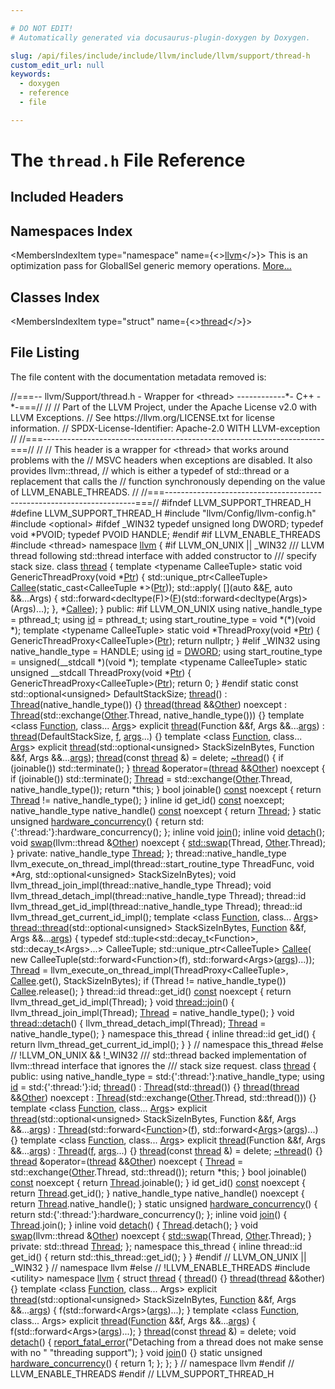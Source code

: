 ```yaml
---

# DO NOT EDIT!
# Automatically generated via docusaurus-plugin-doxygen by Doxygen.

slug: /api/files/include/include/llvm/include/llvm/support/thread-h
custom_edit_url: null
keywords:
  - doxygen
  - reference
  - file

---
```





# The `thread.h` File Reference

<DoxygenPage pluginConfig={pluginConfig}>



## Included Headers

<IncludesList>
<IncludesListItem
  filePath="llvm/Config/llvm-config.h"
  permalink=""
  isLocal="true" />
<IncludesListItem
  filePath="optional"
  permalink=""
  isLocal="false" />
<IncludesListItem
  filePath="utility"
  permalink=""
  isLocal="false" />
</IncludesList>

## Namespaces Index

<MembersIndex>

<MembersIndexItem
  type="namespace"
  name={<><a href="/docs/api/namespaces/llvm">llvm</a></>}>
This is an optimization pass for GlobalISel generic memory operations. <a href="/docs/api/namespaces/llvm/#details">More...</a>
</MembersIndexItem>

</MembersIndex>

## Classes Index

<MembersIndex>

<MembersIndexItem
  type="struct"
  name={<><a href="/docs/api/structs/llvm/thread">thread</a></>}>
</MembersIndexItem>

</MembersIndex>


## File Listing

The file content with the documentation metadata removed is:

<ProgramListing>

<Link id="l00001" /><CodeLine lineNumber="1"><Highlight kind="comment">//===-- llvm/Support/thread.h - Wrapper for &lt;thread&gt; ------------&#42;- C++ -&#42;-===//</Highlight><Highlight kind="normal"></Highlight></CodeLine>
<Link id="l00002" /><CodeLine lineNumber="2"><Highlight kind="normal"></Highlight><Highlight kind="comment">//</Highlight><Highlight kind="normal"></Highlight></CodeLine>
<Link id="l00003" /><CodeLine lineNumber="3"><Highlight kind="normal"></Highlight><Highlight kind="comment">// Part of the LLVM Project, under the Apache License v2.0 with LLVM Exceptions.</Highlight><Highlight kind="normal"></Highlight></CodeLine>
<Link id="l00004" /><CodeLine lineNumber="4"><Highlight kind="normal"></Highlight><Highlight kind="comment">// See https://llvm.org/LICENSE.txt for license information.</Highlight><Highlight kind="normal"></Highlight></CodeLine>
<Link id="l00005" /><CodeLine lineNumber="5"><Highlight kind="normal"></Highlight><Highlight kind="comment">// SPDX-License-Identifier: Apache-2.0 WITH LLVM-exception</Highlight><Highlight kind="normal"></Highlight></CodeLine>
<Link id="l00006" /><CodeLine lineNumber="6"><Highlight kind="normal"></Highlight><Highlight kind="comment">//</Highlight><Highlight kind="normal"></Highlight></CodeLine>
<Link id="l00007" /><CodeLine lineNumber="7"><Highlight kind="normal"></Highlight><Highlight kind="comment">//===----------------------------------------------------------------------===//</Highlight><Highlight kind="normal"></Highlight></CodeLine>
<Link id="l00008" /><CodeLine lineNumber="8"><Highlight kind="normal"></Highlight><Highlight kind="comment">//</Highlight><Highlight kind="normal"></Highlight></CodeLine>
<Link id="l00009" /><CodeLine lineNumber="9"><Highlight kind="normal"></Highlight><Highlight kind="comment">// This header is a wrapper for &lt;thread&gt; that works around problems with the</Highlight><Highlight kind="normal"></Highlight></CodeLine>
<Link id="l00010" /><CodeLine lineNumber="10"><Highlight kind="normal"></Highlight><Highlight kind="comment">// MSVC headers when exceptions are disabled. It also provides llvm::thread,</Highlight><Highlight kind="normal"></Highlight></CodeLine>
<Link id="l00011" /><CodeLine lineNumber="11"><Highlight kind="normal"></Highlight><Highlight kind="comment">// which is either a typedef of std::thread or a replacement that calls the</Highlight><Highlight kind="normal"></Highlight></CodeLine>
<Link id="l00012" /><CodeLine lineNumber="12"><Highlight kind="normal"></Highlight><Highlight kind="comment">// function synchronously depending on the value of LLVM&#95;ENABLE&#95;THREADS.</Highlight><Highlight kind="normal"></Highlight></CodeLine>
<Link id="l00013" /><CodeLine lineNumber="13"><Highlight kind="normal"></Highlight><Highlight kind="comment">//</Highlight><Highlight kind="normal"></Highlight></CodeLine>
<Link id="l00014" /><CodeLine lineNumber="14"><Highlight kind="normal"></Highlight><Highlight kind="comment">//===----------------------------------------------------------------------===//</Highlight><Highlight kind="normal"></Highlight></CodeLine>
<Link id="l00015" /><CodeLine lineNumber="15"><Highlight kind="normal"></Highlight></CodeLine>
<Link id="l00016" /><CodeLine lineNumber="16"><Highlight kind="normal"></Highlight><Highlight kind="preprocessor">#ifndef LLVM&#95;SUPPORT&#95;THREAD&#95;H</Highlight><Highlight kind="normal"></Highlight></CodeLine>
<Link id="l00017" /><CodeLine lineNumber="17"><Highlight kind="normal"></Highlight><Highlight kind="preprocessor">#define LLVM&#95;SUPPORT&#95;THREAD&#95;H</Highlight><Highlight kind="normal"></Highlight></CodeLine>
<Link id="l00018" /><CodeLine lineNumber="18"><Highlight kind="normal"></Highlight></CodeLine>
<Link id="l00019" /><CodeLine lineNumber="19"><Highlight kind="normal"></Highlight><Highlight kind="preprocessor">#include &quot;llvm/Config/llvm-config.h&quot;</Highlight><Highlight kind="normal"></Highlight></CodeLine>
<Link id="l00020" /><CodeLine lineNumber="20"><Highlight kind="normal"></Highlight><Highlight kind="preprocessor">#include &lt;optional&gt;</Highlight><Highlight kind="normal"></Highlight></CodeLine>
<Link id="l00021" /><CodeLine lineNumber="21"><Highlight kind="normal"></Highlight></CodeLine>
<Link id="l00022" /><CodeLine lineNumber="22"><Highlight kind="normal"></Highlight><Highlight kind="preprocessor">#ifdef &#95;WIN32</Highlight><Highlight kind="normal"></Highlight></CodeLine>
<Link id="l00023" /><CodeLine lineNumber="23"><Highlight kind="normal"></Highlight><Highlight kind="keyword">typedef</Highlight><Highlight kind="normal"> </Highlight><Highlight kind="keywordtype">unsigned</Highlight><Highlight kind="normal"> </Highlight><Highlight kind="keywordtype">long</Highlight><Highlight kind="normal"> DWORD;</Highlight></CodeLine>
<Link id="l00024" /><CodeLine lineNumber="24"><Highlight kind="normal"></Highlight><Highlight kind="keyword">typedef</Highlight><Highlight kind="normal"> </Highlight><Highlight kind="keywordtype">void</Highlight><Highlight kind="normal"> &#42;PVOID;</Highlight></CodeLine>
<Link id="l00025" /><CodeLine lineNumber="25"><Highlight kind="normal"></Highlight><Highlight kind="keyword">typedef</Highlight><Highlight kind="normal"> PVOID HANDLE;</Highlight></CodeLine>
<Link id="l00026" /><CodeLine lineNumber="26"><Highlight kind="normal"></Highlight><Highlight kind="preprocessor">#endif</Highlight><Highlight kind="normal"></Highlight></CodeLine>
<Link id="l00027" /><CodeLine lineNumber="27"><Highlight kind="normal"></Highlight></CodeLine>
<Link id="l00028" /><CodeLine lineNumber="28"><Highlight kind="normal"></Highlight><Highlight kind="preprocessor">#if LLVM&#95;ENABLE&#95;THREADS</Highlight><Highlight kind="normal"></Highlight></CodeLine>
<Link id="l00029" /><CodeLine lineNumber="29"><Highlight kind="normal"></Highlight></CodeLine>
<Link id="l00030" /><CodeLine lineNumber="30"><Highlight kind="normal"></Highlight><Highlight kind="preprocessor">#include &lt;thread&gt;</Highlight><Highlight kind="normal"></Highlight></CodeLine>
<Link id="l00031" /><CodeLine lineNumber="31"><Highlight kind="normal"></Highlight></CodeLine>
<Link id="l00032" /><CodeLine lineNumber="32"><Highlight kind="normal"></Highlight><Highlight kind="keyword">namespace </Highlight><Highlight kind="normal"><a href="/docs/api/namespaces/llvm">llvm</a> &#123;</Highlight></CodeLine>
<Link id="l00033" /><CodeLine lineNumber="33"><Highlight kind="normal"></Highlight></CodeLine>
<Link id="l00034" /><CodeLine lineNumber="34"><Highlight kind="normal"></Highlight><Highlight kind="preprocessor">#if LLVM&#95;ON&#95;UNIX || &#95;WIN32</Highlight><Highlight kind="normal"></Highlight></CodeLine>
<Link id="l00035" /><CodeLine lineNumber="35"><Highlight kind="normal"></Highlight><Highlight kind="comment"></Highlight></CodeLine>
<Link id="l00036" /><CodeLine lineNumber="36"><Highlight kind="comment">/// LLVM thread following std::thread interface with added constructor to</Highlight></CodeLine>
<Link id="l00037" /><CodeLine lineNumber="37"><Highlight kind="comment">/// specify stack size.</Highlight><Highlight kind="normal"></Highlight></CodeLine>
<Link id="l00038" /><CodeLine lineNumber="38"><Highlight kind="normal"></Highlight><Highlight kind="keyword">class </Highlight><Highlight kind="normal"><a href="/docs/api/structs/llvm/thread">thread</a> &#123;</Highlight></CodeLine>
<Link id="l00039" /><CodeLine lineNumber="39"><Highlight kind="normal">  </Highlight><Highlight kind="keyword">template</Highlight><Highlight kind="normal"> &lt;</Highlight><Highlight kind="keyword">typename</Highlight><Highlight kind="normal"> CalleeTuple&gt; </Highlight><Highlight kind="keyword">static</Highlight><Highlight kind="normal"> </Highlight><Highlight kind="keywordtype">void</Highlight><Highlight kind="normal"> GenericThreadProxy(</Highlight><Highlight kind="keywordtype">void</Highlight><Highlight kind="normal"> &#42;<a href="/docs/api/files/lib/lib/analysis/targetlibraryinfo-cpp/#aca185e6d0e9f423dbb24440206454872a11dbf501abf829b3ab7049c2d3a8a053">Ptr</a>) &#123;</Highlight></CodeLine>
<Link id="l00040" /><CodeLine lineNumber="40"><Highlight kind="normal">    std::unique&#95;ptr&lt;CalleeTuple&gt; <a href="/docs/api/namespaces/llvm/pdb/#a33e853ec74d48b1340d1d4bae772d30bac8ff9e15a93f800c74c05e7b37364816">Callee</a>(</Highlight><Highlight kind="keyword">static&#95;cast&lt;</Highlight><Highlight kind="normal">CalleeTuple &#42;</Highlight><Highlight kind="keyword">&gt;</Highlight><Highlight kind="normal">(<a href="/docs/api/files/lib/lib/analysis/targetlibraryinfo-cpp/#aca185e6d0e9f423dbb24440206454872a11dbf501abf829b3ab7049c2d3a8a053">Ptr</a>));</Highlight></CodeLine>
<Link id="l00041" /><CodeLine lineNumber="41"><Highlight kind="normal">    std::apply(</Highlight></CodeLine>
<Link id="l00042" /><CodeLine lineNumber="42"><Highlight kind="normal">        &#91;&#93;(</Highlight><Highlight kind="keyword">auto</Highlight><Highlight kind="normal"> &amp;&amp;<a href="/docs/api/files/lib/lib/support/md5-cpp/#a96d73bbd7af15cb1fc38c3f4a3bd82e9">F</a>, </Highlight><Highlight kind="keyword">auto</Highlight><Highlight kind="normal"> &amp;&amp;...Args) &#123;</Highlight></CodeLine>
<Link id="l00043" /><CodeLine lineNumber="43"><Highlight kind="normal">          std::forward&lt;decltype(F)&gt;(<a href="/docs/api/files/lib/lib/support/md5-cpp/#a96d73bbd7af15cb1fc38c3f4a3bd82e9">F</a>)(std::forward&lt;decltype(Args)&gt;(Args)...);</Highlight></CodeLine>
<Link id="l00044" /><CodeLine lineNumber="44"><Highlight kind="normal">        &#125;,</Highlight></CodeLine>
<Link id="l00045" /><CodeLine lineNumber="45"><Highlight kind="normal">        &#42;<a href="/docs/api/namespaces/llvm/pdb/#a33e853ec74d48b1340d1d4bae772d30bac8ff9e15a93f800c74c05e7b37364816">Callee</a>);</Highlight></CodeLine>
<Link id="l00046" /><CodeLine lineNumber="46"><Highlight kind="normal">  &#125;</Highlight></CodeLine>
<Link id="l00047" /><CodeLine lineNumber="47"><Highlight kind="normal"></Highlight></CodeLine>
<Link id="l00048" /><CodeLine lineNumber="48"><Highlight kind="normal"></Highlight><Highlight kind="keyword">public</Highlight><Highlight kind="normal">:</Highlight></CodeLine>
<Link id="l00049" /><CodeLine lineNumber="49"><Highlight kind="normal"></Highlight><Highlight kind="preprocessor">#if LLVM&#95;ON&#95;UNIX</Highlight><Highlight kind="normal"></Highlight></CodeLine>
<Link id="l00050" /><CodeLine lineNumber="50"><Highlight kind="normal">  </Highlight><Highlight kind="keyword">using </Highlight><Highlight kind="normal">native&#95;handle&#95;type = pthread&#95;t;</Highlight></CodeLine>
<Link id="l00051" /><CodeLine lineNumber="51"><Highlight kind="normal">  </Highlight><Highlight kind="keyword">using </Highlight><Highlight kind="normal"><a href="/docs/api/namespaces/llvm/intrinsic/#a1fd225da5fcb670947a8e869fce8650e">id</a> = pthread&#95;t;</Highlight></CodeLine>
<Link id="l00052" /><CodeLine lineNumber="52"><Highlight kind="normal">  </Highlight><Highlight kind="keyword">using </Highlight><Highlight kind="normal">start&#95;routine&#95;type = </Highlight><Highlight kind="keywordtype">void</Highlight><Highlight kind="normal"> &#42;(&#42;)(</Highlight><Highlight kind="keywordtype">void</Highlight><Highlight kind="normal"> &#42;);</Highlight></CodeLine>
<Link id="l00053" /><CodeLine lineNumber="53"><Highlight kind="normal"></Highlight></CodeLine>
<Link id="l00054" /><CodeLine lineNumber="54"><Highlight kind="normal">  </Highlight><Highlight kind="keyword">template</Highlight><Highlight kind="normal"> &lt;</Highlight><Highlight kind="keyword">typename</Highlight><Highlight kind="normal"> CalleeTuple&gt; </Highlight><Highlight kind="keyword">static</Highlight><Highlight kind="normal"> </Highlight><Highlight kind="keywordtype">void</Highlight><Highlight kind="normal"> &#42;ThreadProxy(</Highlight><Highlight kind="keywordtype">void</Highlight><Highlight kind="normal"> &#42;<a href="/docs/api/files/lib/lib/analysis/targetlibraryinfo-cpp/#aca185e6d0e9f423dbb24440206454872a11dbf501abf829b3ab7049c2d3a8a053">Ptr</a>) &#123;</Highlight></CodeLine>
<Link id="l00055" /><CodeLine lineNumber="55"><Highlight kind="normal">    GenericThreadProxy&lt;CalleeTuple&gt;(<a href="/docs/api/files/lib/lib/analysis/targetlibraryinfo-cpp/#aca185e6d0e9f423dbb24440206454872a11dbf501abf829b3ab7049c2d3a8a053">Ptr</a>);</Highlight></CodeLine>
<Link id="l00056" /><CodeLine lineNumber="56"><Highlight kind="normal">    </Highlight><Highlight kind="keywordflow">return</Highlight><Highlight kind="normal"> </Highlight><Highlight kind="keyword">nullptr</Highlight><Highlight kind="normal">;</Highlight></CodeLine>
<Link id="l00057" /><CodeLine lineNumber="57"><Highlight kind="normal">  &#125;</Highlight></CodeLine>
<Link id="l00058" /><CodeLine lineNumber="58"><Highlight kind="normal"></Highlight><Highlight kind="preprocessor">#elif &#95;WIN32</Highlight><Highlight kind="normal"></Highlight></CodeLine>
<Link id="l00059" /><CodeLine lineNumber="59"><Highlight kind="normal">  </Highlight><Highlight kind="keyword">using </Highlight><Highlight kind="normal">native&#95;handle&#95;type = HANDLE;</Highlight></CodeLine>
<Link id="l00060" /><CodeLine lineNumber="60"><Highlight kind="normal">  </Highlight><Highlight kind="keyword">using </Highlight><Highlight kind="normal"><a href="/docs/api/namespaces/llvm/intrinsic/#a1fd225da5fcb670947a8e869fce8650e">id</a> = <a href="/docs/api/namespaces/llvm/amdgpu/sdwa/#a487d59303b94fbf4adddd9a08c30da0aaddbc3f8d705f646af626fd73cdf3618b">DWORD</a>;</Highlight></CodeLine>
<Link id="l00061" /><CodeLine lineNumber="61"><Highlight kind="normal">  </Highlight><Highlight kind="keyword">using </Highlight><Highlight kind="normal">start&#95;routine&#95;type = unsigned(&#95;&#95;stdcall &#42;)(</Highlight><Highlight kind="keywordtype">void</Highlight><Highlight kind="normal"> &#42;);</Highlight></CodeLine>
<Link id="l00062" /><CodeLine lineNumber="62"><Highlight kind="normal"></Highlight></CodeLine>
<Link id="l00063" /><CodeLine lineNumber="63"><Highlight kind="normal">  </Highlight><Highlight kind="keyword">template</Highlight><Highlight kind="normal"> &lt;</Highlight><Highlight kind="keyword">typename</Highlight><Highlight kind="normal"> CalleeTuple&gt;</Highlight></CodeLine>
<Link id="l00064" /><CodeLine lineNumber="64"><Highlight kind="normal">  </Highlight><Highlight kind="keyword">static</Highlight><Highlight kind="normal"> </Highlight><Highlight kind="keywordtype">unsigned</Highlight><Highlight kind="normal"> &#95;&#95;stdcall ThreadProxy(</Highlight><Highlight kind="keywordtype">void</Highlight><Highlight kind="normal"> &#42;<a href="/docs/api/files/lib/lib/analysis/targetlibraryinfo-cpp/#aca185e6d0e9f423dbb24440206454872a11dbf501abf829b3ab7049c2d3a8a053">Ptr</a>) &#123;</Highlight></CodeLine>
<Link id="l00065" /><CodeLine lineNumber="65"><Highlight kind="normal">    GenericThreadProxy&lt;CalleeTuple&gt;(<a href="/docs/api/files/lib/lib/analysis/targetlibraryinfo-cpp/#aca185e6d0e9f423dbb24440206454872a11dbf501abf829b3ab7049c2d3a8a053">Ptr</a>);</Highlight></CodeLine>
<Link id="l00066" /><CodeLine lineNumber="66"><Highlight kind="normal">    </Highlight><Highlight kind="keywordflow">return</Highlight><Highlight kind="normal"> 0;</Highlight></CodeLine>
<Link id="l00067" /><CodeLine lineNumber="67"><Highlight kind="normal">  &#125;</Highlight></CodeLine>
<Link id="l00068" /><CodeLine lineNumber="68"><Highlight kind="normal"></Highlight><Highlight kind="preprocessor">#endif</Highlight><Highlight kind="normal"></Highlight></CodeLine>
<Link id="l00069" /><CodeLine lineNumber="69"><Highlight kind="normal"></Highlight></CodeLine>
<Link id="l00070" /><CodeLine lineNumber="70"><Highlight kind="normal">  </Highlight><Highlight kind="keyword">static</Highlight><Highlight kind="normal"> </Highlight><Highlight kind="keyword">const</Highlight><Highlight kind="normal"> std::optional&lt;unsigned&gt; DefaultStackSize;</Highlight></CodeLine>
<Link id="l00071" /><CodeLine lineNumber="71"><Highlight kind="normal"></Highlight></CodeLine>
<Link id="l00072" /><CodeLine lineNumber="72"><Highlight kind="normal">  <a href="/docs/api/structs/llvm/thread/#aa6f5e122f5ddd91110b0812fc69cfb48">thread</a>() : <a href="/docs/api/namespaces/llvm/nvptx/#abd325b49b8e2f00c0370b1c68cf51557a464696eb6092395b24545604b7895ade">Thread</a>(native&#95;handle&#95;type()) &#123;&#125;</Highlight></CodeLine>
<Link id="l00073" /><CodeLine lineNumber="73"><Highlight kind="normal">  <a href="/docs/api/structs/llvm/thread/#aa6f5e122f5ddd91110b0812fc69cfb48">thread</a>(<a href="/docs/api/structs/llvm/thread/#aa6f5e122f5ddd91110b0812fc69cfb48">thread</a> &amp;&amp;<a href="/docs/api/namespaces/llvm/#a9eb4f5b98b70ee4fab9614ed58282c1fa6311ae17c1ee52b36e68aaf4ad066387">Other</a>) noexcept</Highlight></CodeLine>
<Link id="l00074" /><CodeLine lineNumber="74"><Highlight kind="normal">      : <a href="/docs/api/namespaces/llvm/nvptx/#abd325b49b8e2f00c0370b1c68cf51557a464696eb6092395b24545604b7895ade">Thread</a>(std::exchange(<a href="/docs/api/namespaces/llvm/#a9eb4f5b98b70ee4fab9614ed58282c1fa6311ae17c1ee52b36e68aaf4ad066387">Other</a>.Thread, native&#95;handle&#95;type())) &#123;&#125;</Highlight></CodeLine>
<Link id="l00075" /><CodeLine lineNumber="75"><Highlight kind="normal"></Highlight></CodeLine>
<Link id="l00076" /><CodeLine lineNumber="76"><Highlight kind="normal">  </Highlight><Highlight kind="keyword">template</Highlight><Highlight kind="normal"> &lt;</Highlight><Highlight kind="keyword">class </Highlight><Highlight kind="normal"><a href="/docs/api/namespaces/llvm/codeview/#adfebd8c4ae29ccd84c600c1e65d6b807a86408593c34af77fdd90df932f8b5261">Function</a>, </Highlight><Highlight kind="keyword">class</Highlight><Highlight kind="normal">... <a href="/docs/api/namespaces/llvm/amdgpu/hsamd/kernel/key/#a1958a762261549463a280bac3274d6d5">Args</a>&gt;</Highlight></CodeLine>
<Link id="l00077" /><CodeLine lineNumber="77"><Highlight kind="normal">  </Highlight><Highlight kind="keyword">explicit</Highlight><Highlight kind="normal"> <a href="/docs/api/structs/llvm/thread/#aa6f5e122f5ddd91110b0812fc69cfb48">thread</a>(Function &amp;&amp;f, Args &amp;&amp;...<a href="/docs/api/files/lib/lib/target/lib/target/nvptx/nvptxlowerargs-cpp/#a4d6da696b3c753c5e5fbcc4d21d4cb71">args</a>)</Highlight></CodeLine>
<Link id="l00078" /><CodeLine lineNumber="78"><Highlight kind="normal">      : <a href="/docs/api/structs/llvm/thread/#aa6f5e122f5ddd91110b0812fc69cfb48">thread</a>(DefaultStackSize, <a href="/docs/api/namespaces/llvm/m68k/#ab3a288f2953d8eca3e363959fc2cf38ea8fa14cdd754f91cc6554c9e71929cce7">f</a>, <a href="/docs/api/files/lib/lib/target/lib/target/nvptx/nvptxlowerargs-cpp/#a4d6da696b3c753c5e5fbcc4d21d4cb71">args</a>...) &#123;&#125;</Highlight></CodeLine>
<Link id="l00079" /><CodeLine lineNumber="79"><Highlight kind="normal"></Highlight></CodeLine>
<Link id="l00080" /><CodeLine lineNumber="80"><Highlight kind="normal">  </Highlight><Highlight kind="keyword">template</Highlight><Highlight kind="normal"> &lt;</Highlight><Highlight kind="keyword">class </Highlight><Highlight kind="normal"><a href="/docs/api/namespaces/llvm/codeview/#adfebd8c4ae29ccd84c600c1e65d6b807a86408593c34af77fdd90df932f8b5261">Function</a>, </Highlight><Highlight kind="keyword">class</Highlight><Highlight kind="normal">... <a href="/docs/api/namespaces/llvm/amdgpu/hsamd/kernel/key/#a1958a762261549463a280bac3274d6d5">Args</a>&gt;</Highlight></CodeLine>
<Link id="l00081" /><CodeLine lineNumber="81"><Highlight kind="normal">  </Highlight><Highlight kind="keyword">explicit</Highlight><Highlight kind="normal"> <a href="/docs/api/structs/llvm/thread/#aa6f5e122f5ddd91110b0812fc69cfb48">thread</a>(std::optional&lt;unsigned&gt; StackSizeInBytes, Function &amp;&amp;f,</Highlight></CodeLine>
<Link id="l00082" /><CodeLine lineNumber="82"><Highlight kind="normal">                  Args &amp;&amp;...<a href="/docs/api/files/lib/lib/target/lib/target/nvptx/nvptxlowerargs-cpp/#a4d6da696b3c753c5e5fbcc4d21d4cb71">args</a>);</Highlight></CodeLine>
<Link id="l00083" /><CodeLine lineNumber="83"><Highlight kind="normal">  <a href="/docs/api/structs/llvm/thread/#aa6f5e122f5ddd91110b0812fc69cfb48">thread</a>(</Highlight><Highlight kind="keyword">const</Highlight><Highlight kind="normal"> <a href="/docs/api/structs/llvm/thread/#aa6f5e122f5ddd91110b0812fc69cfb48">thread</a> &amp;) = </Highlight><Highlight kind="keyword">delete</Highlight><Highlight kind="normal">;</Highlight></CodeLine>
<Link id="l00084" /><CodeLine lineNumber="84"><Highlight kind="normal"></Highlight></CodeLine>
<Link id="l00085" /><CodeLine lineNumber="85"><Highlight kind="normal">  <a href="/docs/api/structs/llvm/thread/#aa6f5e122f5ddd91110b0812fc69cfb48">~thread</a>() &#123;</Highlight></CodeLine>
<Link id="l00086" /><CodeLine lineNumber="86"><Highlight kind="normal">    </Highlight><Highlight kind="keywordflow">if</Highlight><Highlight kind="normal"> (joinable())</Highlight></CodeLine>
<Link id="l00087" /><CodeLine lineNumber="87"><Highlight kind="normal">      std::terminate();</Highlight></CodeLine>
<Link id="l00088" /><CodeLine lineNumber="88"><Highlight kind="normal">  &#125;</Highlight></CodeLine>
<Link id="l00089" /><CodeLine lineNumber="89"><Highlight kind="normal"></Highlight></CodeLine>
<Link id="l00090" /><CodeLine lineNumber="90"><Highlight kind="normal">  <a href="/docs/api/structs/llvm/thread/#aa6f5e122f5ddd91110b0812fc69cfb48">thread</a> &amp;operator=(<a href="/docs/api/structs/llvm/thread/#aa6f5e122f5ddd91110b0812fc69cfb48">thread</a> &amp;&amp;<a href="/docs/api/namespaces/llvm/#a9eb4f5b98b70ee4fab9614ed58282c1fa6311ae17c1ee52b36e68aaf4ad066387">Other</a>) </Highlight><Highlight kind="keyword">noexcept</Highlight><Highlight kind="normal"> &#123;</Highlight></CodeLine>
<Link id="l00091" /><CodeLine lineNumber="91"><Highlight kind="normal">    </Highlight><Highlight kind="keywordflow">if</Highlight><Highlight kind="normal"> (joinable())</Highlight></CodeLine>
<Link id="l00092" /><CodeLine lineNumber="92"><Highlight kind="normal">      std::terminate();</Highlight></CodeLine>
<Link id="l00093" /><CodeLine lineNumber="93"><Highlight kind="normal">    <a href="/docs/api/namespaces/llvm/nvptx/#abd325b49b8e2f00c0370b1c68cf51557a464696eb6092395b24545604b7895ade">Thread</a> = std::exchange(<a href="/docs/api/namespaces/llvm/#a9eb4f5b98b70ee4fab9614ed58282c1fa6311ae17c1ee52b36e68aaf4ad066387">Other</a>.Thread, native&#95;handle&#95;type());</Highlight></CodeLine>
<Link id="l00094" /><CodeLine lineNumber="94"><Highlight kind="normal">    </Highlight><Highlight kind="keywordflow">return</Highlight><Highlight kind="normal"> &#42;</Highlight><Highlight kind="keyword">this</Highlight><Highlight kind="normal">;</Highlight></CodeLine>
<Link id="l00095" /><CodeLine lineNumber="95"><Highlight kind="normal">  &#125;</Highlight></CodeLine>
<Link id="l00096" /><CodeLine lineNumber="96"><Highlight kind="normal"></Highlight></CodeLine>
<Link id="l00097" /><CodeLine lineNumber="97"><Highlight kind="normal">  </Highlight><Highlight kind="keywordtype">bool</Highlight><Highlight kind="normal"> joinable() <a href="/docs/api/files/lib/lib/target/lib/target/aarch64/aarch64promoteconstant-cpp/#a90f8350fecae261c25be85d38b451bff">const</a> noexcept &#123; </Highlight><Highlight kind="keywordflow">return</Highlight><Highlight kind="normal"> <a href="/docs/api/namespaces/llvm/nvptx/#abd325b49b8e2f00c0370b1c68cf51557a464696eb6092395b24545604b7895ade">Thread</a> != native&#95;handle&#95;type(); &#125;</Highlight></CodeLine>
<Link id="l00098" /><CodeLine lineNumber="98"><Highlight kind="normal"></Highlight></CodeLine>
<Link id="l00099" /><CodeLine lineNumber="99"><Highlight kind="normal">  </Highlight><Highlight kind="keyword">inline</Highlight><Highlight kind="normal"> </Highlight><Highlight kind="keywordtype">id</Highlight><Highlight kind="normal"> get&#95;id() <a href="/docs/api/files/lib/lib/target/lib/target/aarch64/aarch64promoteconstant-cpp/#a90f8350fecae261c25be85d38b451bff">const</a> noexcept;</Highlight></CodeLine>
<Link id="l00100" /><CodeLine lineNumber="100"><Highlight kind="normal"></Highlight></CodeLine>
<Link id="l00101" /><CodeLine lineNumber="101"><Highlight kind="normal">  native&#95;handle&#95;type native&#95;handle() <a href="/docs/api/files/lib/lib/target/lib/target/aarch64/aarch64promoteconstant-cpp/#a90f8350fecae261c25be85d38b451bff">const</a> noexcept &#123; </Highlight><Highlight kind="keywordflow">return</Highlight><Highlight kind="normal"> <a href="/docs/api/namespaces/llvm/nvptx/#abd325b49b8e2f00c0370b1c68cf51557a464696eb6092395b24545604b7895ade">Thread</a>; &#125;</Highlight></CodeLine>
<Link id="l00102" /><CodeLine lineNumber="102"><Highlight kind="normal"></Highlight></CodeLine>
<Link id="l00103" /><CodeLine lineNumber="103"><Highlight kind="normal">  </Highlight><Highlight kind="keyword">static</Highlight><Highlight kind="normal"> </Highlight><Highlight kind="keywordtype">unsigned</Highlight><Highlight kind="normal"> <a href="/docs/api/structs/llvm/thread/#a4b8418113490cb25cdfa456ff857a918">hardware&#95;concurrency</a>() &#123;</Highlight></CodeLine>
<Link id="l00104" /><CodeLine lineNumber="104"><Highlight kind="normal">    </Highlight><Highlight kind="keywordflow">return</Highlight><Highlight kind="normal"> std:{':thread:'}:hardware&#95;concurrency();</Highlight></CodeLine>
<Link id="l00105" /><CodeLine lineNumber="105"><Highlight kind="normal">  &#125;;</Highlight></CodeLine>
<Link id="l00106" /><CodeLine lineNumber="106"><Highlight kind="normal"></Highlight></CodeLine>
<Link id="l00107" /><CodeLine lineNumber="107"><Highlight kind="normal">  </Highlight><Highlight kind="keyword">inline</Highlight><Highlight kind="normal"> </Highlight><Highlight kind="keywordtype">void</Highlight><Highlight kind="normal"> <a href="/docs/api/structs/llvm/thread/#a5f350f1bb5e592ae6e9509642316a7cc">join</a>();</Highlight></CodeLine>
<Link id="l00108" /><CodeLine lineNumber="108"><Highlight kind="normal">  </Highlight><Highlight kind="keyword">inline</Highlight><Highlight kind="normal"> </Highlight><Highlight kind="keywordtype">void</Highlight><Highlight kind="normal"> <a href="/docs/api/structs/llvm/thread/#aa900797bc6828b633d611ca2c1e60aec">detach</a>();</Highlight></CodeLine>
<Link id="l00109" /><CodeLine lineNumber="109"><Highlight kind="normal"></Highlight></CodeLine>
<Link id="l00110" /><CodeLine lineNumber="110"><Highlight kind="normal">  </Highlight><Highlight kind="keywordtype">void</Highlight><Highlight kind="normal"> <a href="/docs/api/namespaces/std/#ab8424022895aee3e366fb9a32f2883cb">swap</a>(llvm::thread &amp;<a href="/docs/api/namespaces/llvm/#a9eb4f5b98b70ee4fab9614ed58282c1fa6311ae17c1ee52b36e68aaf4ad066387">Other</a>) </Highlight><Highlight kind="keyword">noexcept</Highlight><Highlight kind="normal"> &#123; <a href="/docs/api/namespaces/std/#ab8424022895aee3e366fb9a32f2883cb">std::swap</a>(Thread, <a href="/docs/api/namespaces/llvm/#a9eb4f5b98b70ee4fab9614ed58282c1fa6311ae17c1ee52b36e68aaf4ad066387">Other</a>.Thread); &#125;</Highlight></CodeLine>
<Link id="l00111" /><CodeLine lineNumber="111"><Highlight kind="normal"></Highlight></CodeLine>
<Link id="l00112" /><CodeLine lineNumber="112"><Highlight kind="normal"></Highlight><Highlight kind="keyword">private</Highlight><Highlight kind="normal">:</Highlight></CodeLine>
<Link id="l00113" /><CodeLine lineNumber="113"><Highlight kind="normal">  native&#95;handle&#95;type <a href="/docs/api/namespaces/llvm/nvptx/#abd325b49b8e2f00c0370b1c68cf51557a464696eb6092395b24545604b7895ade">Thread</a>;</Highlight></CodeLine>
<Link id="l00114" /><CodeLine lineNumber="114"><Highlight kind="normal">&#125;;</Highlight></CodeLine>
<Link id="l00115" /><CodeLine lineNumber="115"><Highlight kind="normal"></Highlight></CodeLine>
<Link id="l00116" /><CodeLine lineNumber="116"><Highlight kind="normal">thread::native&#95;handle&#95;type</Highlight></CodeLine>
<Link id="l00117" /><CodeLine lineNumber="117"><Highlight kind="normal">llvm&#95;execute&#95;on&#95;thread&#95;impl(thread::start&#95;routine&#95;type ThreadFunc, </Highlight><Highlight kind="keywordtype">void</Highlight><Highlight kind="normal"> &#42;Arg,</Highlight></CodeLine>
<Link id="l00118" /><CodeLine lineNumber="118"><Highlight kind="normal">                            std::optional&lt;unsigned&gt; StackSizeInBytes);</Highlight></CodeLine>
<Link id="l00119" /><CodeLine lineNumber="119"><Highlight kind="normal"></Highlight><Highlight kind="keywordtype">void</Highlight><Highlight kind="normal"> llvm&#95;thread&#95;join&#95;impl(thread::native&#95;handle&#95;type Thread);</Highlight></CodeLine>
<Link id="l00120" /><CodeLine lineNumber="120"><Highlight kind="normal"></Highlight><Highlight kind="keywordtype">void</Highlight><Highlight kind="normal"> llvm&#95;thread&#95;detach&#95;impl(thread::native&#95;handle&#95;type Thread);</Highlight></CodeLine>
<Link id="l00121" /><CodeLine lineNumber="121"><Highlight kind="normal">thread::id llvm&#95;thread&#95;get&#95;id&#95;impl(thread::native&#95;handle&#95;type Thread);</Highlight></CodeLine>
<Link id="l00122" /><CodeLine lineNumber="122"><Highlight kind="normal">thread::id llvm&#95;thread&#95;get&#95;current&#95;id&#95;impl();</Highlight></CodeLine>
<Link id="l00123" /><CodeLine lineNumber="123"><Highlight kind="normal"></Highlight></CodeLine>
<Link id="l00124" /><CodeLine lineNumber="124"><Highlight kind="normal"></Highlight><Highlight kind="keyword">template</Highlight><Highlight kind="normal"> &lt;</Highlight><Highlight kind="keyword">class </Highlight><Highlight kind="normal"><a href="/docs/api/classes/llvm/function">Function</a>, </Highlight><Highlight kind="keyword">class</Highlight><Highlight kind="normal">... <a href="/docs/api/namespaces/llvm/amdgpu/hsamd/kernel/key/#a1958a762261549463a280bac3274d6d5">Args</a>&gt;</Highlight></CodeLine>
<Link id="l00125" /><CodeLine lineNumber="125"><Highlight kind="normal"><a href="/docs/api/structs/llvm/thread/#aa6f5e122f5ddd91110b0812fc69cfb48">thread::thread</a>(std::optional&lt;unsigned&gt; StackSizeInBytes, <a href="/docs/api/classes/llvm/function">Function</a> &amp;&amp;f,</Highlight></CodeLine>
<Link id="l00126" /><CodeLine lineNumber="126"><Highlight kind="normal">               Args &amp;&amp;...<a href="/docs/api/files/lib/lib/target/lib/target/nvptx/nvptxlowerargs-cpp/#a4d6da696b3c753c5e5fbcc4d21d4cb71">args</a>) &#123;</Highlight></CodeLine>
<Link id="l00127" /><CodeLine lineNumber="127"><Highlight kind="normal">  </Highlight><Highlight kind="keyword">typedef</Highlight><Highlight kind="normal"> std::tuple&lt;std::decay&#95;t&lt;Function&gt;, std::decay&#95;t&lt;Args&gt;...&gt; CalleeTuple;</Highlight></CodeLine>
<Link id="l00128" /><CodeLine lineNumber="128"><Highlight kind="normal">  std::unique&#95;ptr&lt;CalleeTuple&gt; <a href="/docs/api/namespaces/llvm/pdb/#a33e853ec74d48b1340d1d4bae772d30bac8ff9e15a93f800c74c05e7b37364816">Callee</a>(</Highlight></CodeLine>
<Link id="l00129" /><CodeLine lineNumber="129"><Highlight kind="normal">      </Highlight><Highlight kind="keyword">new</Highlight><Highlight kind="normal"> CalleeTuple(std::forward&lt;Function&gt;(f), std::forward&lt;Args&gt;(<a href="/docs/api/files/lib/lib/target/lib/target/nvptx/nvptxlowerargs-cpp/#a4d6da696b3c753c5e5fbcc4d21d4cb71">args</a>)...));</Highlight></CodeLine>
<Link id="l00130" /><CodeLine lineNumber="130"><Highlight kind="normal"></Highlight></CodeLine>
<Link id="l00131" /><CodeLine lineNumber="131"><Highlight kind="normal">  <a href="/docs/api/namespaces/llvm/nvptx/#abd325b49b8e2f00c0370b1c68cf51557a464696eb6092395b24545604b7895ade">Thread</a> = llvm&#95;execute&#95;on&#95;thread&#95;impl(ThreadProxy&lt;CalleeTuple&gt;, <a href="/docs/api/namespaces/llvm/pdb/#a33e853ec74d48b1340d1d4bae772d30bac8ff9e15a93f800c74c05e7b37364816">Callee</a>.get(),</Highlight></CodeLine>
<Link id="l00132" /><CodeLine lineNumber="132"><Highlight kind="normal">                                       StackSizeInBytes);</Highlight></CodeLine>
<Link id="l00133" /><CodeLine lineNumber="133"><Highlight kind="normal">  </Highlight><Highlight kind="keywordflow">if</Highlight><Highlight kind="normal"> (Thread != native&#95;handle&#95;type())</Highlight></CodeLine>
<Link id="l00134" /><CodeLine lineNumber="134"><Highlight kind="normal">    <a href="/docs/api/namespaces/llvm/pdb/#a33e853ec74d48b1340d1d4bae772d30bac8ff9e15a93f800c74c05e7b37364816">Callee</a>.release();</Highlight></CodeLine>
<Link id="l00135" /><CodeLine lineNumber="135"><Highlight kind="normal">&#125;</Highlight></CodeLine>
<Link id="l00136" /><CodeLine lineNumber="136"><Highlight kind="normal"></Highlight></CodeLine>
<Link id="l00137" /><CodeLine lineNumber="137"><Highlight kind="normal">thread::id thread::get&#95;id() <a href="/docs/api/files/lib/lib/target/lib/target/aarch64/aarch64promoteconstant-cpp/#a90f8350fecae261c25be85d38b451bff">const</a> noexcept &#123;</Highlight></CodeLine>
<Link id="l00138" /><CodeLine lineNumber="138"><Highlight kind="normal">  </Highlight><Highlight kind="keywordflow">return</Highlight><Highlight kind="normal"> llvm&#95;thread&#95;get&#95;id&#95;impl(Thread);</Highlight></CodeLine>
<Link id="l00139" /><CodeLine lineNumber="139"><Highlight kind="normal">&#125;</Highlight></CodeLine>
<Link id="l00140" /><CodeLine lineNumber="140"><Highlight kind="normal"></Highlight></CodeLine>
<Link id="l00141" /><CodeLine lineNumber="141"><Highlight kind="normal"></Highlight><Highlight kind="keywordtype">void</Highlight><Highlight kind="normal"> <a href="/docs/api/structs/llvm/thread/#a5f350f1bb5e592ae6e9509642316a7cc">thread::join</a>() &#123;</Highlight></CodeLine>
<Link id="l00142" /><CodeLine lineNumber="142"><Highlight kind="normal">  llvm&#95;thread&#95;join&#95;impl(Thread);</Highlight></CodeLine>
<Link id="l00143" /><CodeLine lineNumber="143"><Highlight kind="normal">  <a href="/docs/api/namespaces/llvm/nvptx/#abd325b49b8e2f00c0370b1c68cf51557a464696eb6092395b24545604b7895ade">Thread</a> = native&#95;handle&#95;type();</Highlight></CodeLine>
<Link id="l00144" /><CodeLine lineNumber="144"><Highlight kind="normal">&#125;</Highlight></CodeLine>
<Link id="l00145" /><CodeLine lineNumber="145"><Highlight kind="normal"></Highlight></CodeLine>
<Link id="l00146" /><CodeLine lineNumber="146"><Highlight kind="normal"></Highlight><Highlight kind="keywordtype">void</Highlight><Highlight kind="normal"> <a href="/docs/api/structs/llvm/thread/#aa900797bc6828b633d611ca2c1e60aec">thread::detach</a>() &#123;</Highlight></CodeLine>
<Link id="l00147" /><CodeLine lineNumber="147"><Highlight kind="normal">  llvm&#95;thread&#95;detach&#95;impl(Thread);</Highlight></CodeLine>
<Link id="l00148" /><CodeLine lineNumber="148"><Highlight kind="normal">  <a href="/docs/api/namespaces/llvm/nvptx/#abd325b49b8e2f00c0370b1c68cf51557a464696eb6092395b24545604b7895ade">Thread</a> = native&#95;handle&#95;type();</Highlight></CodeLine>
<Link id="l00149" /><CodeLine lineNumber="149"><Highlight kind="normal">&#125;</Highlight></CodeLine>
<Link id="l00150" /><CodeLine lineNumber="150"><Highlight kind="normal"></Highlight></CodeLine>
<Link id="l00151" /><CodeLine lineNumber="151"><Highlight kind="normal"></Highlight><Highlight kind="keyword">namespace </Highlight><Highlight kind="normal">this&#95;thread &#123;</Highlight></CodeLine>
<Link id="l00152" /><CodeLine lineNumber="152"><Highlight kind="normal"></Highlight><Highlight kind="keyword">inline</Highlight><Highlight kind="normal"> thread::id get&#95;id() &#123; </Highlight><Highlight kind="keywordflow">return</Highlight><Highlight kind="normal"> llvm&#95;thread&#95;get&#95;current&#95;id&#95;impl(); &#125;</Highlight></CodeLine>
<Link id="l00153" /><CodeLine lineNumber="153"><Highlight kind="normal">&#125; </Highlight><Highlight kind="comment">// namespace this&#95;thread</Highlight><Highlight kind="normal"></Highlight></CodeLine>
<Link id="l00154" /><CodeLine lineNumber="154"><Highlight kind="normal"></Highlight></CodeLine>
<Link id="l00155" /><CodeLine lineNumber="155"><Highlight kind="normal"></Highlight><Highlight kind="preprocessor">#else </Highlight><Highlight kind="comment">// !LLVM&#95;ON&#95;UNIX &amp;&amp; !&#95;WIN32</Highlight><Highlight kind="normal"></Highlight></CodeLine>
<Link id="l00156" /><CodeLine lineNumber="156"><Highlight kind="normal"></Highlight><Highlight kind="comment"></Highlight></CodeLine>
<Link id="l00157" /><CodeLine lineNumber="157"><Highlight kind="comment">/// std::thread backed implementation of llvm::thread interface that ignores the</Highlight></CodeLine>
<Link id="l00158" /><CodeLine lineNumber="158"><Highlight kind="comment">/// stack size request.</Highlight><Highlight kind="normal"></Highlight></CodeLine>
<Link id="l00159" /><CodeLine lineNumber="159"><Highlight kind="normal"></Highlight><Highlight kind="keyword">class </Highlight><Highlight kind="normal"><a href="/docs/api/structs/llvm/thread">thread</a> &#123;</Highlight></CodeLine>
<Link id="l00160" /><CodeLine lineNumber="160"><Highlight kind="normal"></Highlight><Highlight kind="keyword">public</Highlight><Highlight kind="normal">:</Highlight></CodeLine>
<Link id="l00161" /><CodeLine lineNumber="161"><Highlight kind="normal">  </Highlight><Highlight kind="keyword">using </Highlight><Highlight kind="normal">native&#95;handle&#95;type = std:{':thread:'}:native&#95;handle&#95;type;</Highlight></CodeLine>
<Link id="l00162" /><CodeLine lineNumber="162"><Highlight kind="normal">  </Highlight><Highlight kind="keyword">using </Highlight><Highlight kind="normal"><a href="/docs/api/namespaces/llvm/intrinsic/#a1fd225da5fcb670947a8e869fce8650e">id</a> = std:{':thread:'}:id;</Highlight></CodeLine>
<Link id="l00163" /><CodeLine lineNumber="163"><Highlight kind="normal"></Highlight></CodeLine>
<Link id="l00164" /><CodeLine lineNumber="164"><Highlight kind="normal">  <a href="/docs/api/structs/llvm/thread/#aa6f5e122f5ddd91110b0812fc69cfb48">thread</a>() : <a href="/docs/api/namespaces/llvm/nvptx/#abd325b49b8e2f00c0370b1c68cf51557a464696eb6092395b24545604b7895ade">Thread</a>(std::<a href="/docs/api/structs/llvm/thread/#aa6f5e122f5ddd91110b0812fc69cfb48">thread</a>()) &#123;&#125;</Highlight></CodeLine>
<Link id="l00165" /><CodeLine lineNumber="165"><Highlight kind="normal">  <a href="/docs/api/structs/llvm/thread/#aa6f5e122f5ddd91110b0812fc69cfb48">thread</a>(<a href="/docs/api/structs/llvm/thread/#aa6f5e122f5ddd91110b0812fc69cfb48">thread</a> &amp;&amp;<a href="/docs/api/namespaces/llvm/#a9eb4f5b98b70ee4fab9614ed58282c1fa6311ae17c1ee52b36e68aaf4ad066387">Other</a>) noexcept</Highlight></CodeLine>
<Link id="l00166" /><CodeLine lineNumber="166"><Highlight kind="normal">      : <a href="/docs/api/namespaces/llvm/nvptx/#abd325b49b8e2f00c0370b1c68cf51557a464696eb6092395b24545604b7895ade">Thread</a>(std::exchange(<a href="/docs/api/namespaces/llvm/#a9eb4f5b98b70ee4fab9614ed58282c1fa6311ae17c1ee52b36e68aaf4ad066387">Other</a>.Thread, std::thread())) &#123;&#125;</Highlight></CodeLine>
<Link id="l00167" /><CodeLine lineNumber="167"><Highlight kind="normal"></Highlight></CodeLine>
<Link id="l00168" /><CodeLine lineNumber="168"><Highlight kind="normal">  </Highlight><Highlight kind="keyword">template</Highlight><Highlight kind="normal"> &lt;</Highlight><Highlight kind="keyword">class </Highlight><Highlight kind="normal"><a href="/docs/api/namespaces/llvm/codeview/#adfebd8c4ae29ccd84c600c1e65d6b807a86408593c34af77fdd90df932f8b5261">Function</a>, </Highlight><Highlight kind="keyword">class</Highlight><Highlight kind="normal">... <a href="/docs/api/namespaces/llvm/amdgpu/hsamd/kernel/key/#a1958a762261549463a280bac3274d6d5">Args</a>&gt;</Highlight></CodeLine>
<Link id="l00169" /><CodeLine lineNumber="169"><Highlight kind="normal">  </Highlight><Highlight kind="keyword">explicit</Highlight><Highlight kind="normal"> <a href="/docs/api/structs/llvm/thread/#aa6f5e122f5ddd91110b0812fc69cfb48">thread</a>(std::optional&lt;unsigned&gt; StackSizeInBytes, Function &amp;&amp;f,</Highlight></CodeLine>
<Link id="l00170" /><CodeLine lineNumber="170"><Highlight kind="normal">                  Args &amp;&amp;...<a href="/docs/api/files/lib/lib/target/lib/target/nvptx/nvptxlowerargs-cpp/#a4d6da696b3c753c5e5fbcc4d21d4cb71">args</a>)</Highlight></CodeLine>
<Link id="l00171" /><CodeLine lineNumber="171"><Highlight kind="normal">      : <a href="/docs/api/namespaces/llvm/nvptx/#abd325b49b8e2f00c0370b1c68cf51557a464696eb6092395b24545604b7895ade">Thread</a>(std::forward&lt;<a href="/docs/api/namespaces/llvm/codeview/#adfebd8c4ae29ccd84c600c1e65d6b807a86408593c34af77fdd90df932f8b5261">Function</a>&gt;(<a href="/docs/api/namespaces/llvm/m68k/#ab3a288f2953d8eca3e363959fc2cf38ea8fa14cdd754f91cc6554c9e71929cce7">f</a>), std::forward&lt;<a href="/docs/api/namespaces/llvm/amdgpu/hsamd/kernel/key/#a1958a762261549463a280bac3274d6d5">Args</a>&gt;(<a href="/docs/api/files/lib/lib/target/lib/target/nvptx/nvptxlowerargs-cpp/#a4d6da696b3c753c5e5fbcc4d21d4cb71">args</a>)...) &#123;&#125;</Highlight></CodeLine>
<Link id="l00172" /><CodeLine lineNumber="172"><Highlight kind="normal"></Highlight></CodeLine>
<Link id="l00173" /><CodeLine lineNumber="173"><Highlight kind="normal">  </Highlight><Highlight kind="keyword">template</Highlight><Highlight kind="normal"> &lt;</Highlight><Highlight kind="keyword">class </Highlight><Highlight kind="normal"><a href="/docs/api/namespaces/llvm/codeview/#adfebd8c4ae29ccd84c600c1e65d6b807a86408593c34af77fdd90df932f8b5261">Function</a>, </Highlight><Highlight kind="keyword">class</Highlight><Highlight kind="normal">... <a href="/docs/api/namespaces/llvm/amdgpu/hsamd/kernel/key/#a1958a762261549463a280bac3274d6d5">Args</a>&gt;</Highlight></CodeLine>
<Link id="l00174" /><CodeLine lineNumber="174"><Highlight kind="normal">  </Highlight><Highlight kind="keyword">explicit</Highlight><Highlight kind="normal"> <a href="/docs/api/structs/llvm/thread/#aa6f5e122f5ddd91110b0812fc69cfb48">thread</a>(Function &amp;&amp;f, Args &amp;&amp;...<a href="/docs/api/files/lib/lib/target/lib/target/nvptx/nvptxlowerargs-cpp/#a4d6da696b3c753c5e5fbcc4d21d4cb71">args</a>) : <a href="/docs/api/namespaces/llvm/nvptx/#abd325b49b8e2f00c0370b1c68cf51557a464696eb6092395b24545604b7895ade">Thread</a>(<a href="/docs/api/namespaces/llvm/m68k/#ab3a288f2953d8eca3e363959fc2cf38ea8fa14cdd754f91cc6554c9e71929cce7">f</a>, <a href="/docs/api/files/lib/lib/target/lib/target/nvptx/nvptxlowerargs-cpp/#a4d6da696b3c753c5e5fbcc4d21d4cb71">args</a>...) &#123;&#125;</Highlight></CodeLine>
<Link id="l00175" /><CodeLine lineNumber="175"><Highlight kind="normal"></Highlight></CodeLine>
<Link id="l00176" /><CodeLine lineNumber="176"><Highlight kind="normal">  <a href="/docs/api/structs/llvm/thread/#aa6f5e122f5ddd91110b0812fc69cfb48">thread</a>(</Highlight><Highlight kind="keyword">const</Highlight><Highlight kind="normal"> <a href="/docs/api/structs/llvm/thread/#aa6f5e122f5ddd91110b0812fc69cfb48">thread</a> &amp;) = </Highlight><Highlight kind="keyword">delete</Highlight><Highlight kind="normal">;</Highlight></CodeLine>
<Link id="l00177" /><CodeLine lineNumber="177"><Highlight kind="normal"></Highlight></CodeLine>
<Link id="l00178" /><CodeLine lineNumber="178"><Highlight kind="normal">  <a href="/docs/api/structs/llvm/thread/#aa6f5e122f5ddd91110b0812fc69cfb48">~thread</a>() &#123;&#125;</Highlight></CodeLine>
<Link id="l00179" /><CodeLine lineNumber="179"><Highlight kind="normal"></Highlight></CodeLine>
<Link id="l00180" /><CodeLine lineNumber="180"><Highlight kind="normal">  <a href="/docs/api/structs/llvm/thread/#aa6f5e122f5ddd91110b0812fc69cfb48">thread</a> &amp;operator=(<a href="/docs/api/structs/llvm/thread/#aa6f5e122f5ddd91110b0812fc69cfb48">thread</a> &amp;&amp;<a href="/docs/api/namespaces/llvm/#a9eb4f5b98b70ee4fab9614ed58282c1fa6311ae17c1ee52b36e68aaf4ad066387">Other</a>) </Highlight><Highlight kind="keyword">noexcept</Highlight><Highlight kind="normal"> &#123;</Highlight></CodeLine>
<Link id="l00181" /><CodeLine lineNumber="181"><Highlight kind="normal">    <a href="/docs/api/namespaces/llvm/nvptx/#abd325b49b8e2f00c0370b1c68cf51557a464696eb6092395b24545604b7895ade">Thread</a> = std::exchange(<a href="/docs/api/namespaces/llvm/#a9eb4f5b98b70ee4fab9614ed58282c1fa6311ae17c1ee52b36e68aaf4ad066387">Other</a>.Thread, std::thread());</Highlight></CodeLine>
<Link id="l00182" /><CodeLine lineNumber="182"><Highlight kind="normal">    </Highlight><Highlight kind="keywordflow">return</Highlight><Highlight kind="normal"> &#42;</Highlight><Highlight kind="keyword">this</Highlight><Highlight kind="normal">;</Highlight></CodeLine>
<Link id="l00183" /><CodeLine lineNumber="183"><Highlight kind="normal">  &#125;</Highlight></CodeLine>
<Link id="l00184" /><CodeLine lineNumber="184"><Highlight kind="normal"></Highlight></CodeLine>
<Link id="l00185" /><CodeLine lineNumber="185"><Highlight kind="normal">  </Highlight><Highlight kind="keywordtype">bool</Highlight><Highlight kind="normal"> joinable() <a href="/docs/api/files/lib/lib/target/lib/target/aarch64/aarch64promoteconstant-cpp/#a90f8350fecae261c25be85d38b451bff">const</a> noexcept &#123; </Highlight><Highlight kind="keywordflow">return</Highlight><Highlight kind="normal"> <a href="/docs/api/namespaces/llvm/nvptx/#abd325b49b8e2f00c0370b1c68cf51557a464696eb6092395b24545604b7895ade">Thread</a>.joinable(); &#125;</Highlight></CodeLine>
<Link id="l00186" /><CodeLine lineNumber="186"><Highlight kind="normal"></Highlight></CodeLine>
<Link id="l00187" /><CodeLine lineNumber="187"><Highlight kind="normal">  </Highlight><Highlight kind="keywordtype">id</Highlight><Highlight kind="normal"> get&#95;id() <a href="/docs/api/files/lib/lib/target/lib/target/aarch64/aarch64promoteconstant-cpp/#a90f8350fecae261c25be85d38b451bff">const</a> noexcept &#123; </Highlight><Highlight kind="keywordflow">return</Highlight><Highlight kind="normal"> <a href="/docs/api/namespaces/llvm/nvptx/#abd325b49b8e2f00c0370b1c68cf51557a464696eb6092395b24545604b7895ade">Thread</a>.get&#95;id(); &#125;</Highlight></CodeLine>
<Link id="l00188" /><CodeLine lineNumber="188"><Highlight kind="normal"></Highlight></CodeLine>
<Link id="l00189" /><CodeLine lineNumber="189"><Highlight kind="normal">  native&#95;handle&#95;type native&#95;handle() noexcept &#123; </Highlight><Highlight kind="keywordflow">return</Highlight><Highlight kind="normal"> <a href="/docs/api/namespaces/llvm/nvptx/#abd325b49b8e2f00c0370b1c68cf51557a464696eb6092395b24545604b7895ade">Thread</a>.native&#95;handle(); &#125;</Highlight></CodeLine>
<Link id="l00190" /><CodeLine lineNumber="190"><Highlight kind="normal"></Highlight></CodeLine>
<Link id="l00191" /><CodeLine lineNumber="191"><Highlight kind="normal">  </Highlight><Highlight kind="keyword">static</Highlight><Highlight kind="normal"> </Highlight><Highlight kind="keywordtype">unsigned</Highlight><Highlight kind="normal"> <a href="/docs/api/structs/llvm/thread/#a4b8418113490cb25cdfa456ff857a918">hardware&#95;concurrency</a>() &#123;</Highlight></CodeLine>
<Link id="l00192" /><CodeLine lineNumber="192"><Highlight kind="normal">    </Highlight><Highlight kind="keywordflow">return</Highlight><Highlight kind="normal"> std:{':thread:'}:hardware&#95;concurrency();</Highlight></CodeLine>
<Link id="l00193" /><CodeLine lineNumber="193"><Highlight kind="normal">  &#125;;</Highlight></CodeLine>
<Link id="l00194" /><CodeLine lineNumber="194"><Highlight kind="normal"></Highlight></CodeLine>
<Link id="l00195" /><CodeLine lineNumber="195"><Highlight kind="normal">  </Highlight><Highlight kind="keyword">inline</Highlight><Highlight kind="normal"> </Highlight><Highlight kind="keywordtype">void</Highlight><Highlight kind="normal"> <a href="/docs/api/structs/llvm/thread/#a5f350f1bb5e592ae6e9509642316a7cc">join</a>() &#123; <a href="/docs/api/namespaces/llvm/nvptx/#abd325b49b8e2f00c0370b1c68cf51557a464696eb6092395b24545604b7895ade">Thread</a>.join(); &#125;</Highlight></CodeLine>
<Link id="l00196" /><CodeLine lineNumber="196"><Highlight kind="normal">  </Highlight><Highlight kind="keyword">inline</Highlight><Highlight kind="normal"> </Highlight><Highlight kind="keywordtype">void</Highlight><Highlight kind="normal"> <a href="/docs/api/structs/llvm/thread/#aa900797bc6828b633d611ca2c1e60aec">detach</a>() &#123; <a href="/docs/api/namespaces/llvm/nvptx/#abd325b49b8e2f00c0370b1c68cf51557a464696eb6092395b24545604b7895ade">Thread</a>.detach(); &#125;</Highlight></CodeLine>
<Link id="l00197" /><CodeLine lineNumber="197"><Highlight kind="normal"></Highlight></CodeLine>
<Link id="l00198" /><CodeLine lineNumber="198"><Highlight kind="normal">  </Highlight><Highlight kind="keywordtype">void</Highlight><Highlight kind="normal"> <a href="/docs/api/namespaces/std/#ab8424022895aee3e366fb9a32f2883cb">swap</a>(llvm::thread &amp;<a href="/docs/api/namespaces/llvm/#a9eb4f5b98b70ee4fab9614ed58282c1fa6311ae17c1ee52b36e68aaf4ad066387">Other</a>) </Highlight><Highlight kind="keyword">noexcept</Highlight><Highlight kind="normal"> &#123; <a href="/docs/api/namespaces/std/#ab8424022895aee3e366fb9a32f2883cb">std::swap</a>(Thread, <a href="/docs/api/namespaces/llvm/#a9eb4f5b98b70ee4fab9614ed58282c1fa6311ae17c1ee52b36e68aaf4ad066387">Other</a>.Thread); &#125;</Highlight></CodeLine>
<Link id="l00199" /><CodeLine lineNumber="199"><Highlight kind="normal"></Highlight></CodeLine>
<Link id="l00200" /><CodeLine lineNumber="200"><Highlight kind="normal"></Highlight><Highlight kind="keyword">private</Highlight><Highlight kind="normal">:</Highlight></CodeLine>
<Link id="l00201" /><CodeLine lineNumber="201"><Highlight kind="normal">  std::thread <a href="/docs/api/namespaces/llvm/nvptx/#abd325b49b8e2f00c0370b1c68cf51557a464696eb6092395b24545604b7895ade">Thread</a>;</Highlight></CodeLine>
<Link id="l00202" /><CodeLine lineNumber="202"><Highlight kind="normal">&#125;;</Highlight></CodeLine>
<Link id="l00203" /><CodeLine lineNumber="203"><Highlight kind="normal"></Highlight></CodeLine>
<Link id="l00204" /><CodeLine lineNumber="204"><Highlight kind="normal"></Highlight><Highlight kind="keyword">namespace </Highlight><Highlight kind="normal">this&#95;thread &#123;</Highlight></CodeLine>
<Link id="l00205" /><CodeLine lineNumber="205"><Highlight kind="normal">  </Highlight><Highlight kind="keyword">inline</Highlight><Highlight kind="normal"> thread::id get&#95;id() &#123; </Highlight><Highlight kind="keywordflow">return</Highlight><Highlight kind="normal"> std::this&#95;thread::get&#95;id(); &#125;</Highlight></CodeLine>
<Link id="l00206" /><CodeLine lineNumber="206"><Highlight kind="normal">&#125;</Highlight></CodeLine>
<Link id="l00207" /><CodeLine lineNumber="207"><Highlight kind="normal"></Highlight></CodeLine>
<Link id="l00208" /><CodeLine lineNumber="208"><Highlight kind="normal"></Highlight><Highlight kind="preprocessor">#endif </Highlight><Highlight kind="comment">// LLVM&#95;ON&#95;UNIX || &#95;WIN32</Highlight><Highlight kind="normal"></Highlight></CodeLine>
<Link id="l00209" /><CodeLine lineNumber="209"><Highlight kind="normal"></Highlight></CodeLine>
<Link id="l00210" /><CodeLine lineNumber="210"><Highlight kind="normal">&#125; </Highlight><Highlight kind="comment">// namespace llvm</Highlight><Highlight kind="normal"></Highlight></CodeLine>
<Link id="l00211" /><CodeLine lineNumber="211"><Highlight kind="normal"></Highlight></CodeLine>
<Link id="l00212" /><CodeLine lineNumber="212"><Highlight kind="normal"></Highlight><Highlight kind="preprocessor">#else </Highlight><Highlight kind="comment">// !LLVM&#95;ENABLE&#95;THREADS</Highlight><Highlight kind="normal"></Highlight></CodeLine>
<Link id="l00213" /><CodeLine lineNumber="213"><Highlight kind="normal"></Highlight></CodeLine>
<Link id="l00214" /><CodeLine lineNumber="214"><Highlight kind="normal"></Highlight><Highlight kind="preprocessor">#include &lt;utility&gt;</Highlight><Highlight kind="normal"></Highlight></CodeLine>
<Link id="l00215" /><CodeLine lineNumber="215"><Highlight kind="normal"></Highlight></CodeLine>
<Link id="l00216" /><CodeLine lineNumber="216"><Highlight kind="normal"></Highlight><Highlight kind="keyword">namespace </Highlight><Highlight kind="normal"><a href="/docs/api/namespaces/llvm">llvm</a> &#123;</Highlight></CodeLine>
<Link id="l00217" /><CodeLine lineNumber="217"><Highlight kind="normal"></Highlight></CodeLine>
<Link id="l00218" /><CodeLine lineNumber="218" lineLink="/docs/api/structs/llvm/thread"><Highlight kind="normal"></Highlight><Highlight kind="keyword">struct </Highlight><Highlight kind="normal"><a href="/docs/api/structs/llvm/thread/#aa6f5e122f5ddd91110b0812fc69cfb48">thread</a> &#123;</Highlight></CodeLine>
<Link id="l00219" /><CodeLine lineNumber="219" lineLink="/docs/api/structs/llvm/thread/#aa6f5e122f5ddd91110b0812fc69cfb48"><Highlight kind="normal">  <a href="/docs/api/structs/llvm/thread/#aa6f5e122f5ddd91110b0812fc69cfb48">thread</a>() &#123;&#125;</Highlight></CodeLine>
<Link id="l00220" /><CodeLine lineNumber="220" lineLink="/docs/api/structs/llvm/thread/#aa508076a7ec67ec9771555feb6ae3f3a"><Highlight kind="normal">  <a href="/docs/api/structs/llvm/thread/#aa508076a7ec67ec9771555feb6ae3f3a">thread</a>(<a href="/docs/api/structs/llvm/thread/#aa6f5e122f5ddd91110b0812fc69cfb48">thread</a> &amp;&amp;other) &#123;&#125;</Highlight></CodeLine>
<Link id="l00221" /><CodeLine lineNumber="221"><Highlight kind="normal">  </Highlight><Highlight kind="keyword">template</Highlight><Highlight kind="normal"> &lt;</Highlight><Highlight kind="keyword">class </Highlight><Highlight kind="normal"><a href="/docs/api/classes/llvm/function">Function</a>, </Highlight><Highlight kind="keyword">class</Highlight><Highlight kind="normal">... Args&gt;</Highlight></CodeLine>
<Link id="l00222" /><CodeLine lineNumber="222" lineLink="/docs/api/structs/llvm/thread/#a3e7f13360dfd982fb3c2f16b64bf35c8"><Highlight kind="normal">  </Highlight><Highlight kind="keyword">explicit</Highlight><Highlight kind="normal"> <a href="/docs/api/structs/llvm/thread/#a3e7f13360dfd982fb3c2f16b64bf35c8">thread</a>(std::optional&lt;unsigned&gt; StackSizeInBytes, <a href="/docs/api/classes/llvm/function">Function</a> &amp;&amp;f,</Highlight></CodeLine>
<Link id="l00223" /><CodeLine lineNumber="223"><Highlight kind="normal">                  Args &amp;&amp;...<a href="/docs/api/files/lib/lib/target/lib/target/nvptx/nvptxlowerargs-cpp/#a4d6da696b3c753c5e5fbcc4d21d4cb71">args</a>) &#123;</Highlight></CodeLine>
<Link id="l00224" /><CodeLine lineNumber="224"><Highlight kind="normal">    f(std::forward&lt;Args&gt;(<a href="/docs/api/files/lib/lib/target/lib/target/nvptx/nvptxlowerargs-cpp/#a4d6da696b3c753c5e5fbcc4d21d4cb71">args</a>)...);</Highlight></CodeLine>
<Link id="l00225" /><CodeLine lineNumber="225"><Highlight kind="normal">  &#125;</Highlight></CodeLine>
<Link id="l00226" /><CodeLine lineNumber="226"><Highlight kind="normal">  </Highlight><Highlight kind="keyword">template</Highlight><Highlight kind="normal"> &lt;</Highlight><Highlight kind="keyword">class </Highlight><Highlight kind="normal"><a href="/docs/api/classes/llvm/function">Function</a>, </Highlight><Highlight kind="keyword">class</Highlight><Highlight kind="normal">... Args&gt;</Highlight></CodeLine>
<Link id="l00227" /><CodeLine lineNumber="227" lineLink="/docs/api/structs/llvm/thread/#a8221b0b0950d620e1be3b38baf605fd3"><Highlight kind="normal">  </Highlight><Highlight kind="keyword">explicit</Highlight><Highlight kind="normal"> <a href="/docs/api/structs/llvm/thread/#a8221b0b0950d620e1be3b38baf605fd3">thread</a>(<a href="/docs/api/classes/llvm/function">Function</a> &amp;&amp;f, Args &amp;&amp;...<a href="/docs/api/files/lib/lib/target/lib/target/nvptx/nvptxlowerargs-cpp/#a4d6da696b3c753c5e5fbcc4d21d4cb71">args</a>) &#123;</Highlight></CodeLine>
<Link id="l00228" /><CodeLine lineNumber="228"><Highlight kind="normal">    f(std::forward&lt;Args&gt;(<a href="/docs/api/files/lib/lib/target/lib/target/nvptx/nvptxlowerargs-cpp/#a4d6da696b3c753c5e5fbcc4d21d4cb71">args</a>)...);</Highlight></CodeLine>
<Link id="l00229" /><CodeLine lineNumber="229"><Highlight kind="normal">  &#125;</Highlight></CodeLine>
<Link id="l00230" /><CodeLine lineNumber="230" lineLink="/docs/api/structs/llvm/thread/#a99070ab89b0a7b98e03c9d103cab9ca2"><Highlight kind="normal">  <a href="/docs/api/structs/llvm/thread/#a99070ab89b0a7b98e03c9d103cab9ca2">thread</a>(</Highlight><Highlight kind="keyword">const</Highlight><Highlight kind="normal"> <a href="/docs/api/structs/llvm/thread/#aa6f5e122f5ddd91110b0812fc69cfb48">thread</a> &amp;) = </Highlight><Highlight kind="keyword">delete</Highlight><Highlight kind="normal">;</Highlight></CodeLine>
<Link id="l00231" /><CodeLine lineNumber="231"><Highlight kind="normal"></Highlight></CodeLine>
<Link id="l00232" /><CodeLine lineNumber="232" lineLink="/docs/api/structs/llvm/thread/#aa900797bc6828b633d611ca2c1e60aec"><Highlight kind="normal">  </Highlight><Highlight kind="keywordtype">void</Highlight><Highlight kind="normal"> <a href="/docs/api/structs/llvm/thread/#aa900797bc6828b633d611ca2c1e60aec">detach</a>() &#123;</Highlight></CodeLine>
<Link id="l00233" /><CodeLine lineNumber="233"><Highlight kind="normal">    <a href="/docs/api/namespaces/llvm/#a7f2a3d4dcfee70225988aec53ff1e173">report&#95;fatal&#95;error</a>(</Highlight><Highlight kind="stringliteral">&quot;Detaching from a thread does not make sense with no &quot;</Highlight><Highlight kind="normal"></Highlight></CodeLine>
<Link id="l00234" /><CodeLine lineNumber="234"><Highlight kind="normal">                       </Highlight><Highlight kind="stringliteral">&quot;threading support&quot;</Highlight><Highlight kind="normal">);</Highlight></CodeLine>
<Link id="l00235" /><CodeLine lineNumber="235"><Highlight kind="normal">  &#125;</Highlight></CodeLine>
<Link id="l00236" /><CodeLine lineNumber="236" lineLink="/docs/api/structs/llvm/thread/#a5f350f1bb5e592ae6e9509642316a7cc"><Highlight kind="normal">  </Highlight><Highlight kind="keywordtype">void</Highlight><Highlight kind="normal"> <a href="/docs/api/structs/llvm/thread/#a5f350f1bb5e592ae6e9509642316a7cc">join</a>() &#123;&#125;</Highlight></CodeLine>
<Link id="l00237" /><CodeLine lineNumber="237" lineLink="/docs/api/structs/llvm/thread/#a4b8418113490cb25cdfa456ff857a918"><Highlight kind="normal">  </Highlight><Highlight kind="keyword">static</Highlight><Highlight kind="normal"> </Highlight><Highlight kind="keywordtype">unsigned</Highlight><Highlight kind="normal"> <a href="/docs/api/structs/llvm/thread/#a4b8418113490cb25cdfa456ff857a918">hardware&#95;concurrency</a>() &#123; </Highlight><Highlight kind="keywordflow">return</Highlight><Highlight kind="normal"> 1; &#125;;</Highlight></CodeLine>
<Link id="l00238" /><CodeLine lineNumber="238"><Highlight kind="normal">&#125;;</Highlight></CodeLine>
<Link id="l00239" /><CodeLine lineNumber="239"><Highlight kind="normal"></Highlight></CodeLine>
<Link id="l00240" /><CodeLine lineNumber="240"><Highlight kind="normal">&#125; </Highlight><Highlight kind="comment">// namespace llvm</Highlight><Highlight kind="normal"></Highlight></CodeLine>
<Link id="l00241" /><CodeLine lineNumber="241"><Highlight kind="normal"></Highlight></CodeLine>
<Link id="l00242" /><CodeLine lineNumber="242"><Highlight kind="normal"></Highlight><Highlight kind="preprocessor">#endif </Highlight><Highlight kind="comment">// LLVM&#95;ENABLE&#95;THREADS</Highlight><Highlight kind="normal"></Highlight></CodeLine>
<Link id="l00243" /><CodeLine lineNumber="243"><Highlight kind="normal"></Highlight></CodeLine>
<Link id="l00244" /><CodeLine lineNumber="244"><Highlight kind="normal"></Highlight><Highlight kind="preprocessor">#endif </Highlight><Highlight kind="comment">// LLVM&#95;SUPPORT&#95;THREAD&#95;H</Highlight><Highlight kind="normal"></Highlight></CodeLine>

</ProgramListing>

</DoxygenPage>
